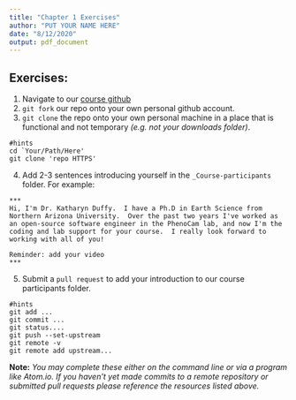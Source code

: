 ```yaml
---
title: "Chapter 1 Exercises"
author: "PUT YOUR NAME HERE"
date: "8/12/2020"
output: pdf_document
---
```


## Exercises:

1. Navigate to our [course github](https://github.com/katharynduffy/katharynduffy.github.io)
2. `git fork` our repo onto your own personal github account.
3. `git clone` the repo onto your own personal machine in a place that is functional and not temporary *(e.g. not your downloads folder)*.

```{}
#hints
cd `Your/Path/Here'
git clone 'repo HTTPS'
```
4. Add 2-3 sentences introducing yourself in the `_Course-participants` folder.  For example:

```{}
***
Hi, I'm Dr. Katharyn Duffy.  I have a Ph.D in Earth Science from Northern Arizona University.  Over the past two years I've worked as an open-source software engineer in the PhenoCam lab, and now I'm the coding and lab support for your course.  I really look forward to working with all of you!

Reminder: add your video
***
```
5. Submit a `pull request` to add your introduction to our course participants folder.

```{}
#hints
git add ...
git commit ...
git status....
git push --set-upstream
git remote -v
git remote add upstream...
```

**Note:** *You may complete these either on the command line or via a program like Atom.io.  If you haven't yet made commits to a remote repository or submitted pull requests please reference the resources listed above.*
